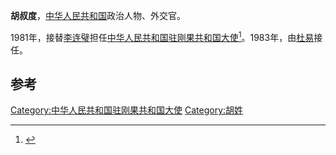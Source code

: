 '''胡叔度'''，[[中华人民共和国|中华人民共和国]]政治人物、外交官。

1981年，接替[[李连璧|李连璧]]担任[[中国驻刚果共和国大使列表|中华人民共和国驻刚果共和国大使]]<ref>{{cite web|author=中华人民共和国外交部|title=中国驻刚果共和国历任大使|url=http://www.mfa.gov.cn/chn/pds/ziliao/wjrw/2167/2170/t9186.htm|publisher=中华人民共和国外交部|accessdate=2012-03-03}}</ref>。1983年，由[[杜易|杜易]]接任。

== 参考 ==
{{reflist}}
{{start box}}
{{s-dip}}
{{succession box|[[李连璧|李连璧]]|[[杜易|杜易]]|[[中国驻刚果共和国大使列表|中华人民共和国驻刚果共和国大使]]|1981年8月-1983年10月}}
{{end box}}
{{中国政治人物小作品}}

[[Category:中华人民共和国驻刚果共和国大使|Category:中华人民共和国驻刚果共和国大使]]
[[Category:胡姓|Category:胡姓]]